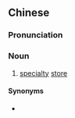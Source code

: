 ==Chinese==
{{zh-forms|s=专卖店|type=21}}

===Pronunciation===
{{zh-pron
|m=zhuānmàidiàn
|c=zyun1 maai6 dim3
|cat=n
}}

===Noun===
{{zh-noun}}

# [[specialty]] [[store]]

====Synonyms====
* {{qualifier|chiefly Cantonese}} {{zh-l|專門店}}
